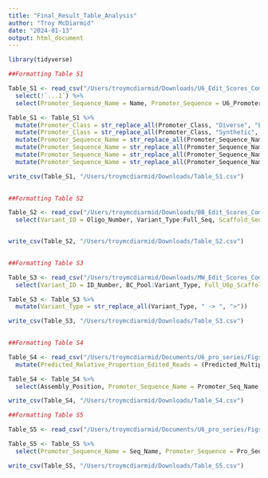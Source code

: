 ```yaml
---
title: "Final_Result_Table_Analysis"
author: "Troy McDiarmid"
date: "2024-01-13"
output: html_document
---
```


```r
library(tidyverse)
```


```r
##Formatting Table S1

Table_S1 <- read_csv("/Users/troymcdiarmid/Downloads/U6_Edit_Scores_Comparison_Table.csv") %>% 
  select(!`...1`) %>% 
  select(Promoter_Sequence_Name = Name, Promoter_Sequence = U6_Promoter_Seq, Full_U6p_pegRNA_iBC_Seq_With_Restriction_Sites = Full_Seq_With_Restriction_Sites, K562_iBC_Normalized_Edit_Score = K562, HEK293T_iBC_Normalized_Edit_Score = HEK293T, iPSC_iBC_Normalized_Edit_Score = iPSC, mESC_iBC_Normalized_Edit_Score = mESC, Promoter_Class = Promoter_Lib, Within_5x_Standard_Across_Contexts, Above_Standard_Across_Contexts)

Table_S1 <- Table_S1 %>% 
  mutate(Promoter_Class = str_replace_all(Promoter_Class, "Diverse", "Evolutionarily_Diversified")) %>% 
  mutate(Promoter_Class = str_replace_all(Promoter_Class, "Synthetic", "Synthetically_Diversified")) %>% 
  mutate(Promoter_Sequence_Name = str_replace_all(Promoter_Sequence_Name, "Human_Weissman", "Standard_Human")) %>% 
  mutate(Promoter_Sequence_Name = str_replace_all(Promoter_Sequence_Name, "Ornithorhynchus_anatinus_RNu6-2_ENSOANG00000045249", "Ornithorhynchus_anatinus_RNU6-2_ENSOANG00000045249")) %>% 
  mutate(Promoter_Sequence_Name = str_replace_all(Promoter_Sequence_Name, "Manacus_vitellinus_RNu6-2_ENSMVIG00005019009", "Manacus_vitellinus_RNU6-2_ENSMVIG00005019009")) %>%
  mutate(Promoter_Sequence_Name = str_replace_all(Promoter_Sequence_Name, "Weissman", "Adamson_et_al"))

write_csv(Table_S1, "/Users/troymcdiarmid/Downloads/Table_S1.csv")
  

```

```r
##Formatting Table S2

Table_S2 <- read_csv("/Users/troymcdiarmid/Downloads/BB_Edit_Scores_Comparison_Table.csv") %>% 
  select(Variant_ID = Oligo_Number, Variant_Type:Full_Seq, Scaffold_Seq = Backbone_Seq, K562_iBC_Normalized_Edit_Score = K562, HEK293T_iBC_Normalized_Edit_Score = HEK293T, iPSC_iBC_Normalized_Edit_Score = iPSC, Within_5x_Standard_Across_iBCs_And_Contexts = Within_5x_Standard, Above_Standard_Across_iBCs_And_Contexts = Above_Standard)


write_csv(Table_S2, "/Users/troymcdiarmid/Downloads/Table_S2.csv")
  

```



```r
##Formatting Table S3

Table_S3 <- read_csv("/Users/troymcdiarmid/Downloads/MW_Edit_Scores_Comparison_Table.csv") %>% 
  select(Variant_ID = ID_Number, BC_Pool:Variant_Type, Full_U6p_Scaffold_iBC_Variant_Sequence_No_Restriction_Sites = No_PCR_Sequence, Full_U6p_Scaffold_iBC_Sequence_With_Restriction_Sites = Full_Sequence, K562_iBC_Normalized_Edit_Score = K562, HEK293T_iBC_Normalized_Edit_Score = HEK293T, iPSC_iBC_Normalized_Edit_Score = iPSC, Within_2x_Standard_Across_iBCs_And_Contexts = Within_2x_Standard, Within_10_Percent_Standard_Across_iBCs_And_Contexts = Within_10_Percent_Standard, Above_Standard_Across_iBCs_And_Contexts = Above_Standard)

Table_S3 <- Table_S3 %>% 
  mutate(Variant_Type = str_replace_all(Variant_Type, " -> ", ">")) 

write_csv(Table_S3, "/Users/troymcdiarmid/Downloads/Table_S3.csv")
  

```


```r

##Formatting Table S4

Table_S4 <- read_csv("/Users/troymcdiarmid/Documents/U6_pro_series/Figs/Pub_Figs/Fig5_Final_Figure_Datasets/10unit_Assembly_TAPE_Insertion_Count_And_Proportion_Across_All_TAPE_Sites.csv")  %>% 
  mutate(Predicted_Relative_Proportion_Edited_Reads = (Predicted_Multiplied_Edit_Score/(((sum(Predicted_Multiplied_Edit_Score))/4))*100)) 

Table_S4 <- Table_S4 %>% 
  select(Assembly_Position, Promoter_Sequence_Name = Promoter_Seq_Name, Scaffold_Sequence_Name = Backbone_Seq_Name, iBC_Seq:All_TAPE_Positions_Insertion_Proportion, U6_Promoter_Individual_Part_Median_Human_Edit_Score = U6_Median_Human_Edit_Score, Scaffold_BC2_Individual_Part_Median_Human_Edit_Score = BB_BC2_Median_Human_Edit_Score, DNA_Typewriter_3N_iBC_Normalized_Edit_Score = Normalized_Edit_Score_3N, Predicted_Relative_Proportion_Edited_Reads, Observed_Mean_All_TAPE_Position_Insertion_Proportion_Across_Reps = Mean_All_TAPE_Position_Insertion_Proportion_Accross_Reps)

write_csv(Table_S4, "/Users/troymcdiarmid/Downloads/Table_S4.csv")

```


```r
##Formatting Table S5

Table_S5 <- read_csv("/Users/troymcdiarmid/Documents/U6_pro_series/Figs/Pub_Figs/Fig6_Final_Figure_Datasets/Pol_III_Pro_Edit_Scores_Class.csv") 

Table_S5 <- Table_S5 %>% 
  select(Promoter_Sequence_Name = Seq_Name, Promoter_Sequence = Pro_Seq, pBC_Seq:Log2_Fold_Change_Relative_To_hRNU61p)

write_csv(Table_S5, "/Users/troymcdiarmid/Downloads/Table_S5.csv")

```


